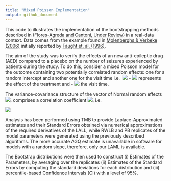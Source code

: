 ```yaml
---
title: "Mixed Poisson Implementation"
output: github_document
---
```


This code to illustrates the implementation of the bootstrapping methods described in [(Flores-Agreda and Cantoni, Under Review)](https://www.researchgate.net/publication/315768128_Bootstrapping_Generalized_Linear_Mixed_Models_via_a_Weighted_Laplace_Approximation) in a real-data context. Data comes from the \emph{Epilepsy} example found in [Molenberghs & Verbeke (2006)](https://www.springer.com/gp/book/9780387251448) initially reported by [Faught et. al. (1996)](https://www.ncbi.nlm.nih.gov/pubmed/8649570). 

The aim of the study was to verify the effects of an new anti-epileptic drug (AED) compared to a placebo on the number of seizures experienced by patients during the study. 
<!-- % After that period, 45 patients were assigned to the placebo group, 44 to the active (new) treatment group.  -->
<!-- 89 Patients were assigned to either group (placebo or treatment), measured on a weekly basis and followed during 16 weeks, after which they were entered into a longer-term study with the number of visits ranging between 2 and 27 weeks, hence making clusters variable in size. -->
<!-- % The out- come of interest is the number of epileptic seizures experienced during the last week, i.e., since the last time the outcome was measured. The key re- search question is whether or not the additional new treatment reduces the number of epileptic seizures. -->
To do this, consider a mixed Poisson model for the outcome containing two potentially correlated random effects: one for a random intercept and another one for the visit time i.e. 
![](img/eq01.png)
- ![](img/eq02.png) represents the effect of the treatment and 
- ![](img/eq03.png) the visit time. 

The variance-covariance structure of the vector of Normal random effects ![](img/eq04.png), comprises a  correlation coefficient ![](img/eq05.png), i.e. 

![](img/eq06.png)



Analysis has been performed using TMB to provide Laplace-Approximated estimates and their Standard Errors obtained via numerical approximations of the required derivatives of the LALL, while RWLB and PB replicates of the model parameters were generated using the previously described algorithms. The more accurate AGQ estimate is unavailable in software for models with a random slope, therefore, only our LAML is available. 

The Bootstrap distributions were then used to construct (i) Estimates of the Parameters, by averaging over the replicates (ii) Estimates of the Standard Errors by computing the standard deviations for each distribution and (iii) percentile-based Confidence Intervals (CI) with a level of 95%.

